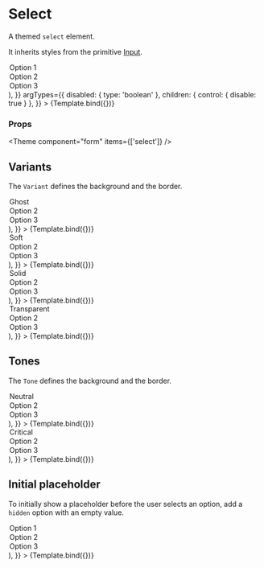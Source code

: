 
<Meta title="Components/Form/primitive/Select" component={Select} />

# Select

A themed `select` element.

It inherits styles from the primitive [Input](../?path=/docs/components-form-primitive-input--docs).


<Canvas>
  <Story
    name="Default"
    args={{
      children: (
        <>
          <Option value="1">Option 1</Option>
          <Option value="2">Option 2</Option>
          <Option value="3">Option 3</Option>
        </>
      ),
    }}
    argTypes={{
      disabled: { type: 'boolean' },
      children: { control: { disable: true } },
    }}
  >
    {Template.bind({})}
  </Story>
</Canvas>

### Props

<ArgsTable story="Default" />



<Theme component="form" items={['select']} />

## Variants

The `Variant` defines the background and the border.

<Canvas>
  <Story
    name="VariantGhost"
    args={{
      variant: FormVariant.ghost,
      children: (
        <>
          <Option value="1">Ghost</Option>
          <Option value="2">Option 2</Option>
          <Option value="3">Option 3</Option>
        </>
      ),
    }}
  >
    {Template.bind({})}
  </Story>
  <Story
    name="VariantSoft"
    args={{
      variant: FormVariant.soft,
      children: (
        <>
          <Option value="1">Soft</Option>
          <Option value="2">Option 2</Option>
          <Option value="3">Option 3</Option>
        </>
      ),
    }}
  >
    {Template.bind({})}
  </Story>
  <Story
    name="VariantSolid"
    args={{
      variant: FormVariant.solid,
      children: (
        <>
          <Option value="1">Solid</Option>
          <Option value="2">Option 2</Option>
          <Option value="3">Option 3</Option>
        </>
      ),
    }}
  >
    {Template.bind({})}
  </Story>
  <Story
    name="VariantTransparent"
    args={{
      variant: FormVariant.transparent,
      children: (
        <>
          <Option value="1">Transparent</Option>
          <Option value="2">Option 2</Option>
          <Option value="3">Option 3</Option>
        </>
      ),
    }}
  >
    {Template.bind({})}
  </Story>
</Canvas>

## Tones

The `Tone` defines the background and the border.

<Canvas>
  <Story
    name="ToneNeutral"
    args={{
      tone: FormTone.neutral,
      children: (
        <>
          <Option value="1">Neutral</Option>
          <Option value="2">Option 2</Option>
          <Option value="3">Option 3</Option>
        </>
      ),
    }}
  >
    {Template.bind({})}
  </Story>
  <Story
    name="ToneCritical"
    args={{
      tone: FormTone.critical,
      children: (
        <>
          <Option value="1">Critical</Option>
          <Option value="2">Option 2</Option>
          <Option value="3">Option 3</Option>
        </>
      ),
    }}
  >
    {Template.bind({})}
  </Story>
</Canvas>

## Initial placeholder

To initially show a placeholder before the user selects an option, add a `hidden` option with an empty value.

<Canvas>
  <Story
    name="Initial placeholder"
    args={{
      children: (
        <>
          <Option value="" hidden>
            Please select an option
          </Option>
          <Option value="1">Option 1</Option>
          <Option value="2">Option 2</Option>
          <Option value="3">Option 3</Option>
        </>
      ),
    }}
  >
    {Template.bind({})}
  </Story>
</Canvas>
